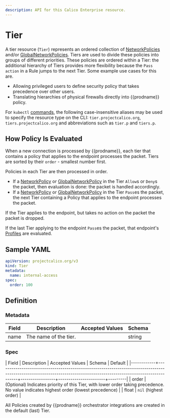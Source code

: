 ```yaml
---
description: API for this Calico Enterprise resource.
---
```


# Tier

A tier resource (`Tier`) represents an ordered collection of [NetworkPolicies](/reference/resources/networkpolicy.mdx)
and/or [GlobalNetworkPolicies](/reference/resources/globalnetworkpolicy.mdx).
Tiers are used to divide these policies into groups of different priorities. These policies
are ordered within a Tier: the additional hierarchy of Tiers provides more flexibility
because the `Pass` `action` in a Rule jumps to the next Tier. Some example use cases for this are.

- Allowing privileged users to define security policy that takes precedence over other users.
- Translating hierarchies of physical firewalls directly into {{prodname}} policy.

For `kubectl` [commands](https://kubernetes.io/docs/reference/kubectl/overview/), the following case-insensitive aliases
may be used to specify the resource type on the CLI:
`tier.projectcalico.org`, `tiers.projectcalico.org` and abbreviations such as
`tier.p` and `tiers.p`.

## How Policy Is Evaluated

When a new connection is processed by {{prodname}}, each tier that contains a policy that applies to the endpoint processes the packet.
Tiers are sorted by their `order` - smallest number first.

Policies in each Tier are then processed in order.

- If a [NetworkPolicy](/reference/resources/networkpolicy.mdx) or [GlobalNetworkPolicy](/reference/resources/globalnetworkpolicy.mdx) in the Tier `Allow`s or `Deny`s the packet, then evaluation is done: the packet is handled accordingly.
- If a [NetworkPolicy](/reference/resources/networkpolicy.mdx) or [GlobalNetworkPolicy](/reference/resources/globalnetworkpolicy.mdx) in the Tier `Pass`es the packet, the next Tier containing a Policy that applies to the endpoint processes the packet.

If the Tier applies to the endpoint, but takes no action on the packet the packet is dropped.

If the last Tier applying to the endpoint `Pass`es the packet, that endpoint's [Profiles](/reference/resources/profile) are evaluated.

## Sample YAML

```yaml
apiVersion: projectcalico.org/v3
kind: Tier
metadata:
  name: internal-access
spec:
  order: 100
```

## Definition

### Metadata

| Field | Description           | Accepted Values | Schema |
| ----- | --------------------- | --------------- | ------ |
| name  | The name of the tier. |                 | string |

### Spec

| Field | Description | Accepted Values | Schema | Default |
|------------+---------------------------------------------------------------------------------------------------------------------------------------------------------------------+-----------------+-----------------------+---------|
| order | (Optional) Indicates priority of this Tier, with lower order taking precedence. No value indicates highest order (lowest precedence) | | float | `nil` (highest order) |

All Policies created by {{prodname}} orchestrator integrations are created in the default (last) Tier.
